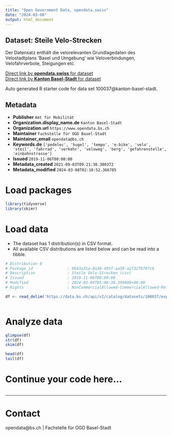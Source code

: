 ```yaml
---
title: "Open Government Data, opendata.swiss"
date: "2024-03-08"
output: html_document
---
```


## Dataset: Steile Velo-Strecken

Der Datensatz enthält die velorelevanten Grundlagedaten des Velostadtplans 'Basel und Umgebung' wie Veloverbindungen, Velofahrverbote, Steigungen etc.

[Direct link by **opendata.swiss** for dataset](https://opendata.swiss/de/dataset/steile-velo-strecken)<br>
[Direct link by **Kanton Basel-Stadt** for dataset](https://data.bs.ch/explore/dataset/100037/)

Auto generated R starter code for data set 100037@kanton-basel-stadt.

## Metadata

- **Publisher** `Amt für Mobilität`
- **Organization.display_name.de** `Kanton Basel-Stadt`
- **Organization.url** `https://www.opendata.bs.ch`
- **Maintainer** `Fachstelle für OGD Basel-Stadt`
- **Maintainer_email** `opendata@bs.ch`
- **Keywords.de** `['pedelec', 'hugel', 'tempo', 'e-bike', 'velo', 'steil', 'fahrrad', 'verkehr', 'veloweg', 'berg', 'gefahrenstelle', 'einbahnstrasse']`
- **Issued** `2019-11-06T00:00:00`
- **Metadata_created** `2021-09-03T09:21:30.300372`
- **Metadata_modified** `2024-03-08T02:18:52.366785`


# Load packages

```r

library(tidyverse)
library(skimr)

```

# Load data

-   The dataset has 1 distribution(s) in CSV format.
-   All available CSV distributions are listed below and can be read into a tibble.

```r

# Distribution 0
# Package_id               : 8b43a31a-0a38-495f-aa39-a1f32f9767c6
# Description              : Steile Velo-Strecken (csv)
# Issued                   : 2019-11-06T00:00:00
# Modified                 : 2024-03-04T05:06:39.399000+00:00
# Rights                   : NonCommercialAllowed-CommercialAllowed-ReferenceRequired

df <- read_delim('https://data.bs.ch/api/v2/catalog/datasets/100037/exports/csv')



```

# Analyze data

```r

glimpse(df)
str(df)
skim(df)

head(df)
tail(df)

```

# Continue your code here...

```r

```

------------------------------------------------------------------------

# Contact

opendata@bs.ch | Fachstelle für OGD Basel-Stadt
